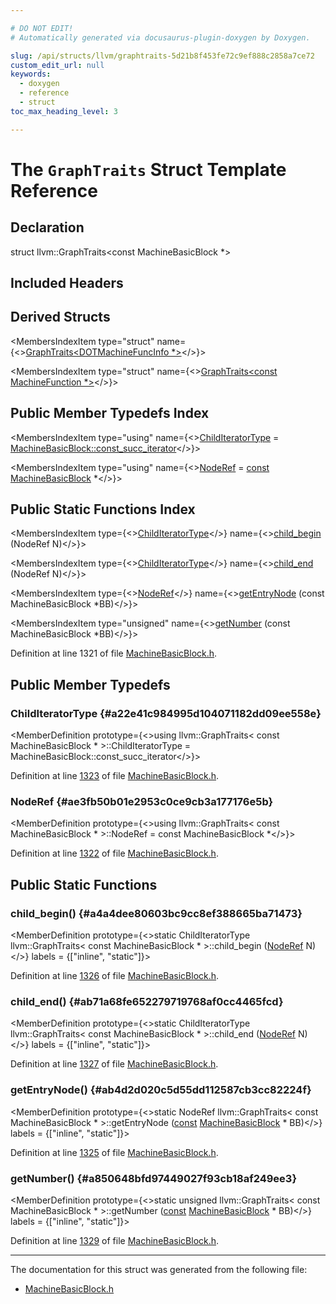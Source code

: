 ```yaml
---

# DO NOT EDIT!
# Automatically generated via docusaurus-plugin-doxygen by Doxygen.

slug: /api/structs/llvm/graphtraits-5d21b8f453fe72c9ef888c2858a7ce72
custom_edit_url: null
keywords:
  - doxygen
  - reference
  - struct
toc_max_heading_level: 3

---
```





# The `GraphTraits` Struct Template Reference

<DoxygenPage pluginConfig={pluginConfig}>



## Declaration

<CodeBlock>struct llvm::GraphTraits&lt;const MachineBasicBlock &#42;&gt;</CodeBlock>

## Included Headers

<IncludesList>
<IncludesListItem
  filePath="llvm/CodeGen/MachineBasicBlock.h"
  permalink="/docs/api/files/include/include/llvm/include/llvm/codegen/machinebasicblock-h"
  isLocal="true" />
</IncludesList>

## Derived Structs

<MembersIndex>

<MembersIndexItem
  type="struct"
  name={<><a href="/docs/api/structs/llvm/graphtraits-41c48be9c9012afa1dbd1bc6b52e29f7">GraphTraits&lt;DOTMachineFuncInfo &#42;&gt;</a></>}>
</MembersIndexItem>

<MembersIndexItem
  type="struct"
  name={<><a href="/docs/api/structs/llvm/graphtraits-40c0487dcb3f4d8e14e777af1c8b8493">GraphTraits&lt;const MachineFunction &#42;&gt;</a></>}>
</MembersIndexItem>

</MembersIndex>

## Public Member Typedefs Index

<MembersIndex>

<MembersIndexItem
  type="using"
  name={<><a href="#a22e41c984995d104071182dd09ee558e">ChildIteratorType</a> = <a href="/docs/api/classes/llvm/machinebasicblock/#a3f43e04d827b07cf1d5366554d03f748">MachineBasicBlock::const&#95;succ&#95;iterator</a></>}>
</MembersIndexItem>

<MembersIndexItem
  type="using"
  name={<><a href="#ae3fb50b01e2953c0ce9cb3a177176e5b">NodeRef</a> = <a href="/docs/api/files/lib/lib/target/lib/target/aarch64/aarch64promoteconstant-cpp/#a90f8350fecae261c25be85d38b451bff">const</a> <a href="/docs/api/classes/llvm/machinebasicblock">MachineBasicBlock</a> &#42;</>}>
</MembersIndexItem>

</MembersIndex>

## Public Static Functions Index

<MembersIndex>

<MembersIndexItem
  type={<><a href="#a22e41c984995d104071182dd09ee558e">ChildIteratorType</a></>}
  name={<><a href="#a4a4dee80603bc9cc8ef388665ba71473">child&#95;begin</a> (NodeRef N)</>}>
</MembersIndexItem>

<MembersIndexItem
  type={<><a href="#a22e41c984995d104071182dd09ee558e">ChildIteratorType</a></>}
  name={<><a href="#ab71a68fe652279719768af0cc4465fcd">child&#95;end</a> (NodeRef N)</>}>
</MembersIndexItem>

<MembersIndexItem
  type={<><a href="#ae3fb50b01e2953c0ce9cb3a177176e5b">NodeRef</a></>}
  name={<><a href="#ab4d2d020c5d55dd112587cb3cc82224f">getEntryNode</a> (const MachineBasicBlock &#42;BB)</>}>
</MembersIndexItem>

<MembersIndexItem
  type="unsigned"
  name={<><a href="#a850648bfd97449027f93cb18af249ee3">getNumber</a> (const MachineBasicBlock &#42;BB)</>}>
</MembersIndexItem>

</MembersIndex>


Definition at line 1321 of file <a href="/docs/api/files/include/include/llvm/include/llvm/codegen/machinebasicblock-h">MachineBasicBlock.h</a>.

<SectionDefinition>

## Public Member Typedefs

### ChildIteratorType {#a22e41c984995d104071182dd09ee558e}

<MemberDefinition
  prototype={<>using llvm::GraphTraits&lt; const MachineBasicBlock &#42; &gt;::ChildIteratorType =  MachineBasicBlock::const&#95;succ&#95;iterator</>}>

Definition at line <a href="/docs/api/files/include/include/llvm/include/llvm/codegen/machinebasicblock-h/#l01323">1323</a> of file <a href="/docs/api/files/include/include/llvm/include/llvm/codegen/machinebasicblock-h">MachineBasicBlock.h</a>.
</MemberDefinition>

### NodeRef {#ae3fb50b01e2953c0ce9cb3a177176e5b}

<MemberDefinition
  prototype={<>using llvm::GraphTraits&lt; const MachineBasicBlock &#42; &gt;::NodeRef =  const MachineBasicBlock &#42;</>}>

Definition at line <a href="/docs/api/files/include/include/llvm/include/llvm/codegen/machinebasicblock-h/#l01322">1322</a> of file <a href="/docs/api/files/include/include/llvm/include/llvm/codegen/machinebasicblock-h">MachineBasicBlock.h</a>.
</MemberDefinition>

</SectionDefinition>

<SectionDefinition>

## Public Static Functions

### child&#95;begin() {#a4a4dee80603bc9cc8ef388665ba71473}

<MemberDefinition
  prototype={<>static ChildIteratorType llvm::GraphTraits&lt; const MachineBasicBlock &#42; &gt;::child&#95;begin (<a href="#ae3fb50b01e2953c0ce9cb3a177176e5b">NodeRef</a> N)</>}
  labels = {["inline", "static"]}>

Definition at line <a href="/docs/api/files/include/include/llvm/include/llvm/codegen/machinebasicblock-h/#l01326">1326</a> of file <a href="/docs/api/files/include/include/llvm/include/llvm/codegen/machinebasicblock-h">MachineBasicBlock.h</a>.
</MemberDefinition>

### child&#95;end() {#ab71a68fe652279719768af0cc4465fcd}

<MemberDefinition
  prototype={<>static ChildIteratorType llvm::GraphTraits&lt; const MachineBasicBlock &#42; &gt;::child&#95;end (<a href="#ae3fb50b01e2953c0ce9cb3a177176e5b">NodeRef</a> N)</>}
  labels = {["inline", "static"]}>

Definition at line <a href="/docs/api/files/include/include/llvm/include/llvm/codegen/machinebasicblock-h/#l01327">1327</a> of file <a href="/docs/api/files/include/include/llvm/include/llvm/codegen/machinebasicblock-h">MachineBasicBlock.h</a>.
</MemberDefinition>

### getEntryNode() {#ab4d2d020c5d55dd112587cb3cc82224f}

<MemberDefinition
  prototype={<>static NodeRef llvm::GraphTraits&lt; const MachineBasicBlock &#42; &gt;::getEntryNode (<a href="/docs/api/files/lib/lib/target/lib/target/aarch64/aarch64promoteconstant-cpp/#a90f8350fecae261c25be85d38b451bff">const</a> <a href="/docs/api/classes/llvm/machinebasicblock">MachineBasicBlock</a> &#42; BB)</>}
  labels = {["inline", "static"]}>

Definition at line <a href="/docs/api/files/include/include/llvm/include/llvm/codegen/machinebasicblock-h/#l01325">1325</a> of file <a href="/docs/api/files/include/include/llvm/include/llvm/codegen/machinebasicblock-h">MachineBasicBlock.h</a>.
</MemberDefinition>

### getNumber() {#a850648bfd97449027f93cb18af249ee3}

<MemberDefinition
  prototype={<>static unsigned llvm::GraphTraits&lt; const MachineBasicBlock &#42; &gt;::getNumber (<a href="/docs/api/files/lib/lib/target/lib/target/aarch64/aarch64promoteconstant-cpp/#a90f8350fecae261c25be85d38b451bff">const</a> <a href="/docs/api/classes/llvm/machinebasicblock">MachineBasicBlock</a> &#42; BB)</>}
  labels = {["inline", "static"]}>

Definition at line <a href="/docs/api/files/include/include/llvm/include/llvm/codegen/machinebasicblock-h/#l01329">1329</a> of file <a href="/docs/api/files/include/include/llvm/include/llvm/codegen/machinebasicblock-h">MachineBasicBlock.h</a>.
</MemberDefinition>

</SectionDefinition>

<hr/>

The documentation for this struct was generated from the following file:

<ul>
<li><a href="/docs/api/files/include/include/llvm/include/llvm/codegen/machinebasicblock-h">MachineBasicBlock.h</a></li>
</ul>

</DoxygenPage>
